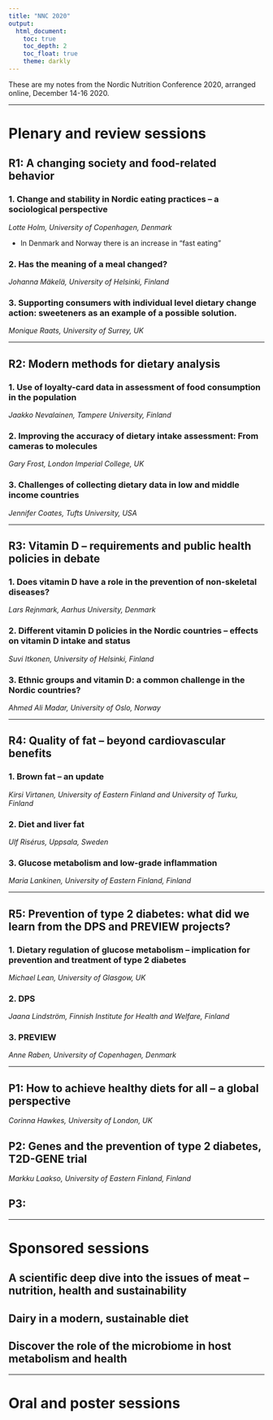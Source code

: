 ```yaml
---
title: "NNC 2020"
output: 
  html_document:
    toc: true
    toc_depth: 2
    toc_float: true
    theme: darkly
---
```


These are my notes from the Nordic Nutrition Conference 2020, arranged online, December 14-16 2020. 

---

# Plenary and review sessions

## R1: A changing society and food-related behavior {#R1} 


### 1. Change and stability in Nordic eating practices – a sociological perspective

*Lotte Holm, University of Copenhagen, Denmark*

- In Denmark and Norway there is an increase in "fast eating"

### 2. Has the meaning of a meal changed?

*Johanna Mäkelä, University of Helsinki, Finland*

### 3. Supporting consumers with individual level dietary change action: sweeteners as an example of a possible solution.

*Monique Raats, University of Surrey, UK*

---

## R2: Modern methods for dietary analysis {#R2}

### 1. Use of loyalty-card data in assessment of food consumption in the population

*Jaakko Nevalainen, Tampere University, Finland*

### 2. Improving the accuracy of dietary intake assessment: From cameras to molecules

*Gary Frost, London Imperial College, UK*

### 3. Challenges of collecting dietary data in low and middle income countries

*Jennifer Coates, Tufts University, USA*

---

## R3: Vitamin D – requirements and public health policies in debate {#R3}

### 1. Does vitamin D have a role in the prevention of non-skeletal diseases?

*Lars Rejnmark, Aarhus University, Denmark*

### 2. Different vitamin D policies in the Nordic countries – effects on vitamin D intake and status

*Suvi Itkonen, University of Helsinki, Finland*

### 3. Ethnic groups and vitamin D: a common challenge in the Nordic countries?

*Ahmed Ali Madar, University of Oslo, Norway*

---

## R4: Quality of fat – beyond cardiovascular benefits {#R4}

### 1. Brown fat – an update

*Kirsi Virtanen, University of Eastern Finland and University of Turku, Finland*

### 2. Diet and liver fat

*Ulf Risérus, Uppsala, Sweden*

### 3. Glucose metabolism and low-grade inflammation

*Maria Lankinen, University of Eastern Finland, Finland*

---

## R5: Prevention of type 2 diabetes: what did we learn from the DPS and PREVIEW projects? {#R5}

### 1. Dietary regulation of glucose metabolism – implication for prevention and treatment of type 2 diabetes

*Michael Lean, University of Glasgow, UK*

### 2. DPS

*Jaana Lindström, Finnish Institute for Health and Welfare, Finland*

### 3. PREVIEW

*Anne Raben, University of Copenhagen, Denmark* 



---

## P1: How to achieve healthy diets for all – a global perspective {#P1}

*Corinna Hawkes, University of London, UK* 

## P2: Genes and the prevention of type 2 diabetes, T2D-GENE trial {#P2}

*Markku Laakso, University of Eastern Finland, Finland*


## P3: {#P3}

---

# Sponsored sessions

## A scientific deep dive into the issues of meat – nutrition, health and sustainability {#S4}

## Dairy in a modern, sustainable diet {#S2}

## Discover the role of the microbiome in host metabolism and health {#S3}

---

# Oral and poster sessions



